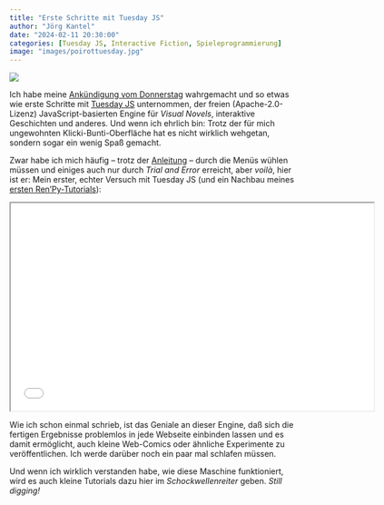 ```yaml
---
title: "Erste Schritte mit Tuesday JS"
author: "Jörg Kantel"
date: "2024-02-11 20:30:00"
categories: [Tuesday JS, Interactive Fiction, Spieleprogrammierung]
image: "images/poirottuesday.jpg"
---
```


[![](images/poirottuesday-b.jpg)](https://www.flickr.com/photos/schockwellenreiter/53523114788/)

Ich habe meine [Ankündigung vom Donnerstag](https://kantel.github.io/posts/2024020801_tuesdayjs_update/) wahrgemacht und so etwas wie erste Schritte mit [Tuesday JS](http://cognitiones.kantel-chaos-team.de/multimedia/spieleprogrammierung/tuesdayjs.html) unternommen, der freien (Apache-2.0-Lizenz) JavaScript-basierten Engine für *Visual Novels*, interaktive Geschichten und anderes. Und wenn ich ehrlich bin: Trotz der für mich ungewohnten Klicki-Bunti-Oberfläche hat es nicht wirklich wehgetan, sondern sogar ein wenig Spaß gemacht.

Zwar habe ich mich häufig -- trotz der [Anleitung](https://kirilllive.github.io/tuesday-js/doc_editor.html#quick_tutorial) -- durch die Menüs wühlen müssen und einiges auch nur durch *Trial and Error* erreicht, aber *voilà*, hier ist er: Mein erster, echter Versuch mit Tuesday&nbsp;JS (und ein Nachbau meines [ersten Ren'Py-Tutorials](http://blog.schockwellenreiter.de/2021/10/2021101502.html)):

<iframe src="anim/index.html" width="640" height="366" name="Tuesday JS 1st Steps"></iframe>

Wie ich schon einmal schrieb, ist das Geniale an dieser Engine, daß sich die fertigen Ergebnisse problemlos in jede Webseite einbinden lassen und es damit ermöglicht, auch kleine Web-Comics oder ähnliche Experimente zu veröffentlichen. Ich werde darüber noch ein paar mal schlafen müssen.

Und wenn ich wirklich verstanden habe, wie diese Maschine funktioniert, wird es auch kleine Tutorials dazu hier im *Schockwellenreiter* geben. *Still digging!*